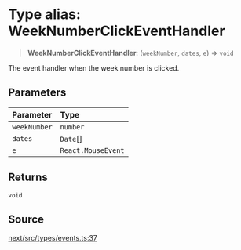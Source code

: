 # Type alias: WeekNumberClickEventHandler

> **WeekNumberClickEventHandler**: (`weekNumber`, `dates`, `e`) => `void`

The event handler when the week number is clicked.

## Parameters

| Parameter | Type |
| :------ | :------ |
| `weekNumber` | `number` |
| `dates` | `Date`[] |
| `e` | `React.MouseEvent` |

## Returns

`void`

## Source

[next/src/types/events.ts:37](https://github.com/gpbl/react-day-picker/blob/6515ed496/next/src/types/events.ts#L37)
